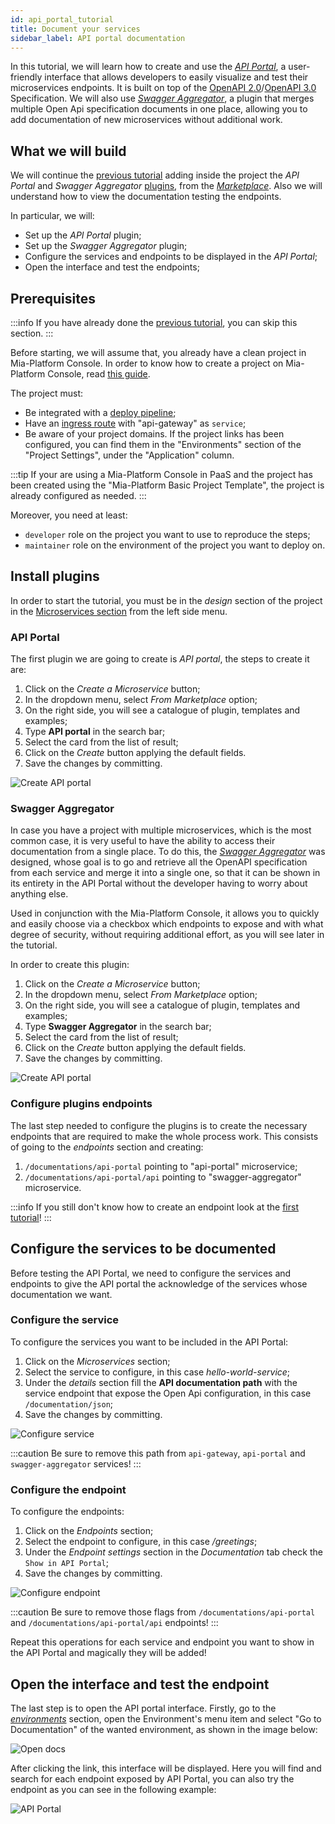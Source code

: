 ```yaml
---
id: api_portal_tutorial
title: Document your services
sidebar_label: API portal documentation
---
```



In this tutorial, we will learn how to create and use the [_API Portal_](/runtime_suite/api-portal/overview.md), a user-friendly interface that allows developers to easily visualize and test their microservices endpoints. It is built on top of the [OpenAPI 2.0](https://swagger.io/specification/v2/)/[OpenAPI 3.0](https://swagger.io/specification/) Specification. We will also use [_Swagger Aggregator_](/runtime_suite/swagger-aggregator/overview.md), a plugin that merges multiple Open Api specification documents in one place, allowing you to add documentation of new microservices without additional work.

## What we will build

We will continue the [previous tutorial](/tutorial/microservices/hello_world.mdx) adding inside the project the _API Portal_ and _Swagger Aggregator_ [plugins](/runtime_suite/mia-platform-plugins.md), from the [_Marketplace_](/marketplace/overview_marketplace.md). Also we will understand how to view the documentation testing the endpoints.

In particular, we will:

- Set up the _API Portal_ plugin;
- Set up the _Swagger Aggregator_ plugin;
- Configure the services and endpoints to be displayed in the _API Portal_;
- Open the interface and test the endpoints;

## Prerequisites

:::info
If you have already done the [previous tutorial](/tutorial/microservices/hello_world.mdx), you can skip this section.
:::

Before starting, we will assume that, you already have a clean project in Mia-Platform Console. In order to know how to create a project on Mia-Platform Console, read [this guide](/development_suite/set-up-infrastructure/create-project.mdx).

The project must:

- Be integrated with a [deploy pipeline](/development_suite/deploy/pipeline-configuration.md);
- Have an [ingress route](/paas/traefik.md) with "api-gateway" as `service`;
- Be aware of your project domains. If the project links has been configured, you can find them in the "Environments" section of the "Project Settings", under the "Application" column.

:::tip
If your are using a Mia-Platform Console in PaaS and the project has been created using the "Mia-Platform Basic Project Template", the project is already configured as needed.
:::

Moreover, you need at least:

- `developer` role on the project you want to use to reproduce the steps;
- `maintainer` role on the environment of the project you want to deploy on.

## Install plugins

In order to start the tutorial, you must be in the _design_ section of the project in the [Microservices section](/development_suite/api-console/api-design/services.md) from the left side menu.

### API Portal

The first plugin we are going to create is _API portal_, the steps to create it are:

1. Click on the _Create a Microservice_ button;
1. In the dropdown menu, select _From Marketplace_ option;
1. On the right side, you will see a catalogue of plugin, templates and examples;
1. Type **API portal** in the search bar;
1. Select the card from the list of result;
1. Click on the _Create_ button applying the default fields.
1. Save the changes by committing.

![Create API portal](img/create_api_portal.png)

### Swagger Aggregator

In case you have a project with multiple microservices, which is the most common case, it is very useful to have the ability to access their documentation from a single place. To do this, the [_Swagger Aggregator_](/runtime_suite/swagger-aggregator/overview.md) was designed, whose goal is to go and retrieve all the OpenAPI specification from each service and merge it into a single one, so that it can be shown in its entirety in the API Portal without the developer having to worry about anything else.

Used in conjunction with the Mia-Platform Console, it allows you to quickly and easily choose via a checkbox which endpoints to expose and with what degree of security, without requiring additional effort, as you will see later in the tutorial.

In order to create this plugin:

1. Click on the _Create a Microservice_ button;
1. In the dropdown menu, select _From Marketplace_ option;
1. On the right side, you will see a catalogue of plugin, templates and examples;
1. Type **Swagger Aggregator** in the search bar;
1. Select the card from the list of result;
1. Click on the _Create_ button applying the default fields.
1. Save the changes by committing.

![Create API portal](img/create_swagger_aggregator.png)

### Configure plugins endpoints

The last step needed to configure the plugins is to create the necessary endpoints that are required to make the whole process work. This consists of going to the _endpoints_ section and creating:

1. `/documentations/api-portal` pointing to "api-portal" microservice;
1. `/documentations/api-portal/api` pointing to "swagger-aggregator" microservice.

:::info
If you still don't know how to create an endpoint look at the [first tutorial](/tutorial/microservices/hello_world.mdx#expose-the-hello-world-microservice-api)!
:::

## Configure the services to be documented

Before testing the API Portal, we need to configure the services and endpoints to give the API portal the acknowledge of the services whose documentation we want.

### Configure the service

To configure the services you want to be included in the API Portal:

1. Click on the _Microservices_ section;
1. Select the service to configure, in this case _hello-world-service_;
1. Under the _details_ section fill the **API documentation path** with the service endpoint that expose the Open Api configuration, in this case `/documentation/json`;
1. Save the changes by committing.

![Configure service](img/configure_service.png)

:::caution
Be sure to remove this path from `api-gateway`, `api-portal` and `swagger-aggregator` services!
:::

### Configure the endpoint

To configure the endpoints:

1. Click on the _Endpoints_ section;
1. Select the endpoint to configure, in this case _/greetings_;
1. Under the _Endpoint settings_ section in the _Documentation_ tab check the `Show in API Portal`;
1. Save the changes by committing.

![Configure endpoint](img/configure_endpoint.png)

:::caution
Be sure to remove those flags from `/documentations/api-portal` and `/documentations/api-portal/api` endpoints!
:::

Repeat this operations for each service and endpoint you want to show in the API Portal and magically they will be added!

## Open the interface and test the endpoint

The last step is to open the API portal interface. Firstly, go to the [_environments_](/development_suite/set-up-infrastructure/runtime-environments.md) section, open the Environment's menu item and select "Go to Documentation" of the wanted environment, as shown in the image below:

![Open docs](img/open_docs.png)

After clicking the link, this interface will be displayed. Here you will find and search for each endpoint exposed by API Portal, you can also try the endpoint as you can see in the following example:

![API Portal](img/try_now_api_portal.png)
